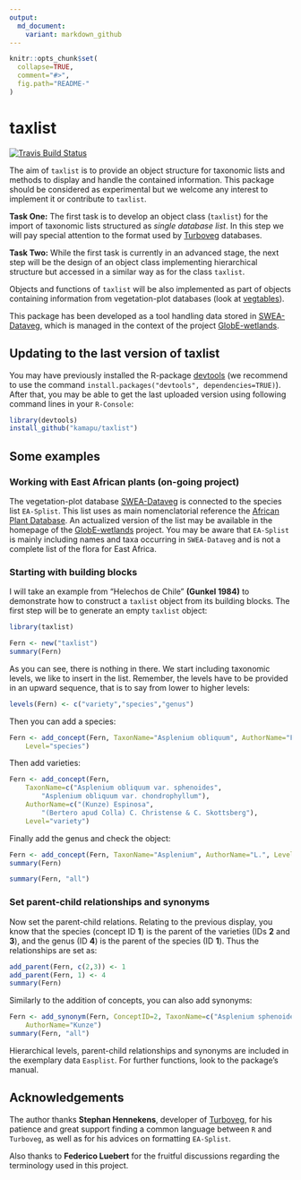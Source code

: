 ---
output:
  md_document:
    variant: markdown_github
---

<!-- README.md is generated from README.Rmd. Please edit that file -->

```{r,echo=FALSE}
knitr::opts_chunk$set(
  collapse=TRUE,
  comment="#>",
  fig.path="README-"
)
```

# taxlist


[![Travis Build Status](https://travis-ci.org/kamapu/taxlist.svg?branch=master)](https://travis-ci.org/kamapu/taxlist)

The aim of `taxlist` is to provide an object structure for taxonomic lists
and methods to display and handle the contained information.
This package should be considered as experimental but we welcome any interest
to implement it or contribute to `taxlist`.

**Task One:** The first task is to develop an object class (`taxlist`) for the
import of taxonomic lists structured as _single database list_.
In this step we will pay special attention to the format used by
[Turboveg](http://www.synbiosys.alterra.nl/turboveg) databases.

**Task Two:** While the first task is currently in an advanced stage, the next
step will be the design of an object class implementing hierarchical structure
but accessed in a similar way as for the class `taxlist`.

Objects and functions of `taxlist` will be also implemented as part of objects
containing information from vegetation-plot databases (look at
[vegtables](https://github.com/kamapu/vegtable)).

This package has been developed as a tool handling data stored in
[SWEA-Dataveg](http://www.givd.info/ID/AF-00-006), which is managed in the
context of the project [GlobE-wetlands](https://www.wetlands-africa.de).

## Updating to the last version of taxlist
You may have previously installed the R-package
[devtools](https://github.com/hadley/devtools) (we recommend to use the command
`install.packages("devtools", dependencies=TRUE)`).
After that, you may be able to get the last uploaded version using following
command lines in your `R-Console`:

```{r,eval=FALSE}
library(devtools)
install_github("kamapu/taxlist")
```

## Some examples

### Working with East African plants (on-going project)
The vegetation-plot database [SWEA-Dataveg](http://www.givd.info/ID/AF-00-006)
is connected to the species list `EA-Splist`.
This list uses as main nomenclatorial reference the
[African Plant Database](http://www.ville-ge.ch/musinfo/bd/cjb/africa/recherche.php).
An actualized version of the list may be available in the homepage of the
[GlobE-wetlands](https://www.wetlands-africa.de) project.
You may be aware that `EA-Splist` is mainly including names and taxa occurring
in `SWEA-Dataveg` and is not a complete list of the flora for East Africa.

### Starting with building blocks

I will take an example from "Helechos de Chile" **(Gunkel 1984)** to demonstrate
how to construct a `taxlist` object from its building blocks.
The first step will be to generate an empty `taxlist` object:

```{r}
library(taxlist)

Fern <- new("taxlist")
summary(Fern)
```

As you can see, there is nothing in there.
We start including taxonomic levels, we like to insert in the list.
Remember, the levels have to be provided in an upward sequence, that is to say
from lower to higher levels:

```{r}
levels(Fern) <- c("variety","species","genus")
```
Then you can add a species:

```{r}
Fern <- add_concept(Fern, TaxonName="Asplenium obliquum", AuthorName="Forster",
	Level="species")
```

Then add varieties:

```{r}
Fern <- add_concept(Fern,
	TaxonName=c("Asplenium obliquum var. sphenoides",
		"Asplenium obliquum var. chondrophyllum"),
	AuthorName=c("(Kunze) Espinosa",
		"(Bertero apud Colla) C. Christense & C. Skottsberg"),
	Level="variety")
```

Finally add the genus and check the object:

```{r}
Fern <- add_concept(Fern, TaxonName="Asplenium", AuthorName="L.", Level="genus")
summary(Fern)

summary(Fern, "all")
```

### Set parent-child relationships and synonyms

Now set the parent-child relations.
Relating to the previous display, you know that the species (concept ID **1**)
is the parent of the varieties (IDs **2** and **3**), and the genus (ID **4**)
is the parent of the species (ID **1**).
Thus the relationships are set as:

```{r}
add_parent(Fern, c(2,3)) <- 1
add_parent(Fern, 1) <- 4
summary(Fern)
```

Similarly to the addition of concepts, you can also add synonyms:

```{r}
Fern <- add_synonym(Fern, ConceptID=2, TaxonName=c("Asplenium sphenoides"),
	AuthorName="Kunze")
summary(Fern, "all")
```

Hierarchical levels, parent-child relationships and synonyms are included in the
exemplary data `Easplist`.
For further functions, look to the package's manual.

## Acknowledgements
The author thanks **Stephan Hennekens**, developer of
[Turboveg](http://www.synbiosys.alterra.nl/turboveg), for his patience and great
support finding a common language between `R` and `Turboveg`, as well as for
his advices on formatting `EA-Splist`.

Also thanks to **Federico Luebert** for the fruitful discussions regarding the
terminology used in this project.
